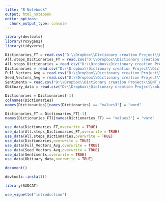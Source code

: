 ```yaml
---
title: "R Notebook"
output: html_notebook
editor_options: 
  chunk_output_type: console
---
```


```r
library(devtools)
library(roxygen2)
library(tidyverse)
```

```r
Dictionaries_FT = read.csv("D:\\Dropbox\\Dictionary creation Project\\FULL dictionaries ft shortened 060220.csv", stringsAsFactors = F)
All.steps_Dictionaries_FT = read.csv("D:\\Dropbox\\Dictionary creation Project\\Pre dictionaries ft shortened 060220.csv", stringsAsFactors = F)
All.steps_Dictionaries = read.csv("D:\\Dropbox\\Dictionary creation Project\\Full steps Dictionaries.csv", stringsAsFactors = F) 
Dictionaries = read.csv("D:\\Dropbox\\Dictionary creation Project\\Dictionaries 052920.csv", stringsAsFactors = F) 
Full_Vectors_Avg = read.csv("D:\\Dropbox\\Dictionary creation Project\\Full_Vectors AVG.csv", stringsAsFactors = F)
Seed_Vectors_Avg = read.csv("D:\\Dropbox\\Dictionary creation Project\\Seed_Vectors AVG.csv", stringsAsFactors = F)
Sentiments = read.csv("D:\\Dropbox\\Dictionary creation Project\\SENT_dict.csv")
Obituary_data = read.csv("D:\\Dropbox\\Dictionary creation Project\\obituaries_p.csv")

Dictionaries = Dictionaries[-1]
colnames(Dictionaries)
names(Dictionaries)[names(Dictionaries) == "values3"] = "word"

Dictionaries_FT = Dictionaries_FT[-1]
names(Dictionaries_FT)[names(Dictionaries_FT) == "values3"] = "word"

use_data(Dictionaries_FT,overwrite = TRUE)
use_data(All.steps_Dictionaries_FT,overwrite = TRUE)
use_data(All.steps_Dictionaries,overwrite = TRUE)
use_data(Dictionaries,overwrite = TRUE)
use_data(Full_Vectors_Avg,overwrite = TRUE)
use_data(Seed_Vectors_Avg,overwrite = TRUE)
use_data(Sentiments,overwrite = TRUE)
use_data(Obituary_data,overwrite = TRUE)
```

```r
document()
```

```r
devtools::install()
```

```r
library(SADCAT)
```

```r
use_vignette("introduction")
```

